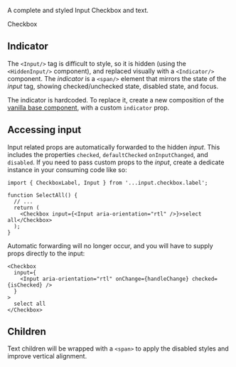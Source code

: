
A complete and styled Input Checkbox and text.

<Theme>
  <Checkbox defaultChecked> Checkbox</Checkbox>
</Theme>

## Indicator

The `<Input/>` tag is difficult to style, so it is hidden (using the `<HiddenInput/>` component), and replaced visually with a `<Indicator/>` component.
The _indicator_ is a `<span/>` element that mirrors the state of the _input_ tag, showing checked/unchecked state, disabled state, and focus.

The indicator is hardcoded. To replace it, create a new composition of the [vanilla base component](https://bit.dev/teambit/base-ui/input/checkbox/label), with a custom `indicator` prop.

## Accessing input

Input related props are automatically forwarded to the hidden _input_.
This includes the properties `checked`, `defaultChecked` `onInputChanged`, and `disabled`.
If you need to pass custom props to the _input_, create a dedicate instance in your consuming code like so:

```tsx
import { CheckboxLabel, Input } from '...input.checkbox.label';

function SelectAll() {
  // ...
  return (
    <Checkbox input={<Input aria-orientation="rtl" />}>select all</Checkbox>
  );
}
```

Automatic forwarding will no longer occur, and you will have to supply props directly to the input:

```tsx
<Checkbox
  input={
    <Input aria-orientation="rtl" onChange={handleChange} checked={isChecked} />
  }
>
  select all
</Checkbox>
```

## Children

Text children will be wrapped with a `<span>` to apply the disabled styles and improve vertical alignment.
